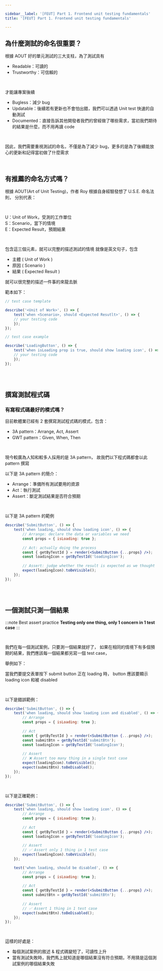 ```yaml
---

sidebar__label: '[FEUT] Part 1. Frontend unit testing fundamentals'
title: '[FEUT] Part 1. Frontend unit testing fundamentals'

---
```


## 為什麼測試的命名很重要？

根據 AOUT 好的單元測試的三大支柱，為了測試具有
- Readable：可讀的
- Trustworthy：可信賴的

<br />

才能讓專案後續
- Bugless：減少 bug
- Updatable：後續若有更新也不會怕出錯，我們可以透過 Unit test 快速的自動測試
- Documented：直接告訴其他開發者我們的曾經做了哪些需求，當初我們期待的結果是什麼，而不用再讀 code

<br />

因此，我們需要重視測試的命名，不僅是為了減少 bug，更多的是為了後續能放心的更新和記得當初做了什麼需求


<br />


## 有推薦的命名方式嗎？

根據 AOUT(Art of Unit Testing)，作者 Roy 根據自身經驗發想了 U.S.E. 命名法則，
分別代表：

<br />

U：Unit of Work，受測的工作單位 <br />
S：Scenario，當下的情境 <br />
E：Expected Result，預期結果 <br />

<br />

包含這三個元素，就可以完整的描述測試的情境
就像是英文句子，包含
- 主體 ( Unit of Work )
- 原因 ( Scenario )
- 結果 ( Expected Result )

就可以很完整的描述一件事的來龍去脈

範本如下：
```jsx
// test case template

describe('<Unit of Work>', () => {
	test('when <Scenario>, should <Expected Resutlt>', () => {
    // your testing code
	});
});
```


```jsx
// test case example

describe('LoadingButton', () => {
	test('when isLoading prop is true, should show loading icon', () => {
    // your testing code
	});
});
```

<br /><br />



## 撰寫測試程式碼

### 有寫程式碼最好的模式嗎？

目前軟體業已經有 2 套撰寫測試程式碼的模式，包含：
- 3A pattern：Arrange, Act, Assert
- GWT pattern：Given, When, Then

<br />

現今較廣為人知和較多人採用的是 3A pattern，
故我們以下程式碼都會以此 pattern 撰寫

以下是 3A pattern 的簡介：
- Arrange：準備所有測試要用的資源
- Act：執行測試
- Assert：斷定測試結果是否符合預期

<br />

以下是 3A pattern 的範例

```jsx
describe('SubmitButton', () => {
	test('when loading, should show loading icon', () => {
		// Arrange: declare the data or variables we need
		const props = { isLoading: true };
	
		// Act: actually doing the process
		const { getByTestId } = render(<SubmitButton {...props} />);
		const loadingIcon = getByTestId('loadingIcon');
	
		// Assert: judge whether the result is expected as we thought
		expect(loadingIcon).toBeVisible();
	});
});
```

<br /><br />


## 一個測試只測一個結果

:::note Best assert practice
**Testing only one thing, only 1 concern in 1 test case**
:::

<br />

我們在每一個測試案例，只要測一個結果就好了，
如果在相同的情境下有多個預期的結果，我們應該每一個結果都另寫一個 test case，

舉例如下：

當我們要提交表單按下 submit button 正在 loading 時，
button 應該要顯示 loading icon 和被 disabled

<br />

以下是錯誤範例：

```jsx
describe('SubmitButton', () => {
	test('when loading, should show loading icon and disabled', () => {
		// Arrange
		const props = { isLoading: true };
	
		// Act
		const { getByTestId } = render(<SubmitButton {...props} />);
		const submitBtn = getByTestId('submitBtn');
		const loadingIcon = getByTestId('loadingIcon');
	
		// Assert
		// ❌ Assert too many thing in a single test case
		expect(loadingIcon).toBeVisible();
		expect(submitBtn).toBeDisabled();
	});
});

```

<br />

以下是正確範例：

```jsx
describe('SubmitButton', () => {
	test('when loading, should show loading icon', () => {
		// Arrange
		const props = { isLoading: true };
	
		// Act
		const { getByTestId } = render(<SubmitButton {...props} />);
		const loadingIcon = getByTestId('loadingIcon');
	
		// Assert
		// ✅ Assert only 1 thing in 1 test case
		expect(loadingIcon).toBeVisible();
	});

	test('when loading, should be disabled', () => {
		// Arrange
		const props = { isLoading: true };
	
		// Act
		const { getByTestId } = render(<SubmitButton {...props} />);
		const submitBtn = getByTestId('submitBtn');
	
		// Assert
		// ✅ Assert 1 thing in 1 test case
		expect(submitBtn).toBeDisabled();
	});
});
```

<br />

這樣的好處是：
- 每個測試案例的敘述 & 程式碼變短了，可讀性上升
- 當有測試失敗時，我們馬上就知道是哪個結果沒有符合預期，不用猜是這個測試案例的哪個結果失敗
